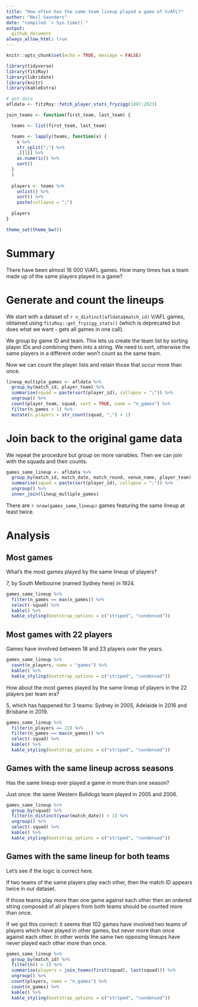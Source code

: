 ```yaml
---
title: "How often has the same team lineup played a game of V/AFL?"
author: "Neil Saunders"
date: "compiled `r Sys.time()`"
output:
  github_document
always_allow_html: true
---
```


```r
knitr::opts_chunk$set(echo = TRUE, message = FALSE)

library(tidyverse)
library(fitzRoy)
library(lubridate)
library(knitr)
library(kableExtra)

# get data
afldata <- fitzRoy::fetch_player_stats_fryzigg(1897:2023)

join_teams <- function(first_team, last_team) {

  teams <- list(first_team, last_team)

  teams <- lapply(teams, function(x) {
    x %>% 
    str_split(";") %>% 
    .[[1]] %>% 
    as.numeric() %>% 
    sort()
  }
  )
  
  players <- teams %>% 
    unlist() %>% 
    sort() %>% 
    paste(collapse = ";")
  
  players
}

theme_set(theme_bw())
```

# Summary

There have been almost 16 000 V/AFL games. How many times has a team made up of the same players played in a game?

# Generate and count the lineups

We start with a dataset of `r n_distinct(afldata$match_id)` V/AFL games, obtained using `fitzRoy::get_fryzigg_stats()` (which is deprecated but does what we want - gets all games in one call).

We group by game ID and team. This lets us create the team list by sorting player IDs and combining them into a string. We need to sort, otherwise the same players in a different order won't count as the same team.

Now we can count the player lists and retain those that occur more than once.

```r
lineup_multiple_games <- afldata %>% 
  group_by(match_id, player_team) %>% 
  summarise(squad = paste(sort(player_id), collapse = ";")) %>% 
  ungroup() %>% 
  count(player_team, squad, sort = TRUE, name = "n_games") %>% 
  filter(n_games > 1) %>% 
  mutate(n_players = str_count(squad, ";") + 1)
```

# Join back to the original game data

We repeat the procedure but group on more variables. Then we can join with the squads and their counts.

```r
games_same_lineup <- afldata %>% 
  group_by(match_id, match_date, match_round, venue_name, player_team) %>% 
  summarise(squad = paste(sort(player_id), collapse = ";")) %>% 
  ungroup() %>% 
  inner_join(lineup_multiple_games)
```

There are `r nrow(games_same_lineup)` games featuring the same lineup at least twice.

# Analysis

## Most games

What's the most games played by the same lineup of players?

7, by South Melbourne (named Sydney here) in 1924.

```r
games_same_lineup %>% 
  filter(n_games == max(n_games)) %>% 
  select(-squad) %>% 
  kable() %>% 
  kable_styling(bootstrap_options = c("striped", "condensed"))
```

## Most games with 22 players

Games have involved between 18 and 23 players over the years.

```r
games_same_lineup %>% 
  count(n_players, name = "games") %>% 
  kable() %>% 
  kable_styling(bootstrap_options = c("striped", "condensed"))
```

How about the most games played by the same lineup of players in the 22 players per team era?

5, which has happened for 3 teams: Sydney in 2005, Adelaide in 2016 and Brisbane in 2019.

```r
games_same_lineup %>% 
  filter(n_players == 22) %>% 
  filter(n_games == max(n_games)) %>% 
  select(-squad) %>% 
  kable() %>% 
  kable_styling(bootstrap_options = c("striped", "condensed"))
```

## Games with the same lineup across seasons

Has the same lineup ever played a game in more than one season?

Just once: the same Western Bulldogs team played in 2005 and 2006.

```r
games_same_lineup %>% 
  group_by(squad) %>% 
  filter(n_distinct(year(match_date)) > 1) %>% 
  ungroup() %>% 
  select(-squad) %>% 
  kable() %>% 
  kable_styling(bootstrap_options = c("striped", "condensed"))
```

## Games with the same lineup for both teams

Let's see if the logic is correct here.

If two teams of the same players play each other, then the match ID appears twice in our dataset.

If those teams play more than one game against each other then an ordered string composed of all players from both teams should be counted more than once.

If we got this correct: it seems that 102 games have involved two teams of players which have played in other games, but never more than once against each other. In other words the same two opposing lineups have never played each other more than once.

```r
games_same_lineup %>% 
  group_by(match_id) %>% 
  filter(n() > 1) %>% 
  summarise(players = join_teams(first(squad), last(squad))) %>% 
  ungroup() %>% 
  count(players, name = "n_games") %>% 
  count(n_games) %>% 
  kable() %>% 
  kable_styling(bootstrap_options = c("striped", "condensed"))
```
